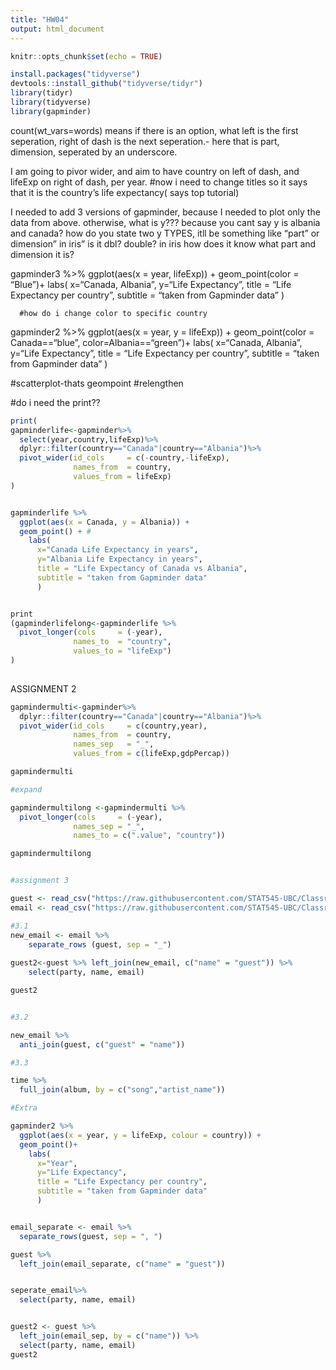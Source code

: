 ```yaml
---
title: "HW04"
output: html_document
---
```


```r
knitr::opts_chunk$set(echo = TRUE)
```

```r
install.packages("tidyverse")
devtools::install_github("tidyverse/tidyr")
library(tidyr)
library(tidyverse)
library(gapminder)
```

count(wt_vars=words) means if there is an option, what 
left is the first seperation, right of dash is the next seperation.- here that is part, dimension, seperated by an underscore.


I am going to pivor wider, and aim to have country on left of dash, and lifeExp on right of dash, per year. 
#now i need to change titles so it says that it is the country's life expectancy( says top tutorial)





I needed to add 3 versions of gapminder, because I needed to plot only the data from above. otherwise, what is y??? because you cant say y is albania and canada? how do you state two y TYPES, itll be something like "part" or dimension" in iris"
is it dbl? double? in iris how does it know what part and dimension it is?

gapminder3 %>% 
    ggplot(aes(x = year, lifeExp)) + 
  geom_point(color = "Blue")+
    labs(
      x="Canada, Albania",
      y="Life Expectancy",
      title = "Life Expectancy per country",
      subtitle = "taken from Gapminder data"
      )
      
      #how do i change color to specific country
gapminder2 %>% 
  ggplot(aes(x = year, y = lifeExp)) + 
  geom_point(color = Canada=="blue", color=Albania=="green")+
    labs(
      x="Canada, Albania",
      y="Life Expectancy",
      title = "Life Expectancy per country",
      subtitle = "taken from Gapminder data"
      )      
      
#scatterplot-thats geompoint
#relengthen

#do i need the print??

```r
print(
gapminderlife<-gapminder%>%
  select(year,country,lifeExp)%>%
  dplyr::filter(country=="Canada"|country=="Albania")%>% 
  pivot_wider(id_cols     = c(-country,-lifeExp),
              names_from  = country, 
              values_from = lifeExp)
)


gapminderlife %>% 
  ggplot(aes(x = Canada, y = Albania)) + 
  geom_point() + # 
    labs(
      x="Canada Life Expectancy in years",
      y="Albania Life Expectancy in years",
      title = "Life Expectancy of Canada vs Albania",
      subtitle = "taken from Gapminder data"
      ) 


print
(gapminderlifelong<-gapminderlife %>% 
  pivot_longer(cols     = (-year),
              names_to  = "country", 
              values_to = "lifeExp") 
)
  

```
ASSIGNMENT 2

```r
gapmindermulti<-gapminder%>%
  dplyr::filter(country=="Canada"|country=="Albania")%>% 
  pivot_wider(id_cols     = c(country,year),
              names_from  = country, 
              names_sep   = "_",
              values_from = c(lifeExp,gdpPercap))

gapmindermulti

#expand

gapmindermultilong <-gapmindermulti %>% 
  pivot_longer(cols     = (-year),
              names_sep = "_", 
              names_to = c(".value", "country"))

gapmindermultilong  

```
```r



```
```r
#assignment 3

guest <- read_csv("https://raw.githubusercontent.com/STAT545-UBC/Classroom/master/data/wedding/attend.csv")
email <- read_csv("https://raw.githubusercontent.com/STAT545-UBC/Classroom/master/data/wedding/emails.csv")

#3.1
new_email <- email %>%
    separate_rows (guest, sep = "_")
    
guest2<-guest %>% left_join(new_email, c("name" = "guest")) %>%
    select(party, name, email)

guest2


#3.2

new_email %>% 
  anti_join(guest, c("guest" = "name"))

#3.3

time %>% 
  full_join(album, by = c("song","artist_name"))
```
```r

#Extra

gapminder2 %>% 
  ggplot(aes(x = year, y = lifeExp, colour = country)) + 
  geom_point()+
    labs(
      x="Year",
      y="Life Expectancy",
      title = "Life Expectancy per country",
      subtitle = "taken from Gapminder data"
      )    


email_separate <- email %>% 
  separate_rows(guest, sep = ", ")

guest %>%
  left_join(email_separate, c("name" = "guest")) 


seperate_email%>%
  select(party, name, email)


guest2 <- guest %>%
  left_join(email_sep, by = c("name")) %>%
  select(party, name, email)
guest2

```


